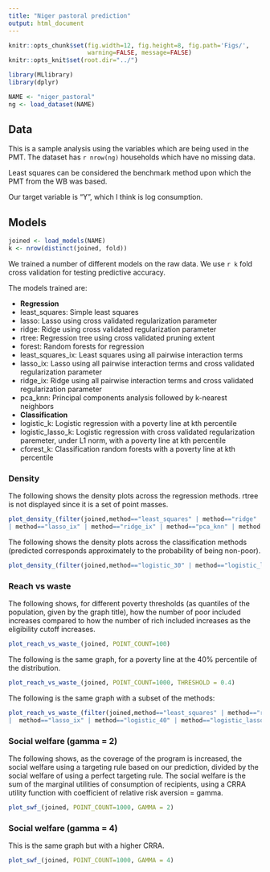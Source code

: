 ```yaml
---
title: "Niger pastoral prediction"
output: html_document
---
```

```r
knitr::opts_chunk$set(fig.width=12, fig.height=8, fig.path='Figs/',
                      warning=FALSE, message=FALSE)
knitr::opts_knit$set(root.dir="../")
```

```r
library(MLlibrary)
library(dplyr)

NAME <- "niger_pastoral"
ng <- load_dataset(NAME)
```

## Data

This is a sample analysis using the variables which are being used in the PMT. The dataset has `r nrow(ng)` households which have no missing data.

Least squares can be considered the benchmark method upon which the PMT from the WB was based.

Our target variable is "Y", which I think is log consumption.

## Models

```r
joined <- load_models(NAME)
k <- nrow(distinct(joined, fold))
```

We trained a number of different models on the raw data.
We use `r k` fold cross validation for testing predictive accuracy.

The models trained are:

* **Regression**
* least_squares: Simple least squares
* lasso: Lasso using cross validated regularization parameter 
* ridge: Ridge using cross validated regularization parameter 
* rtree: Regression tree using cross validated pruning extent
* forest: Random forests for regression
* least_squares_ix: Least squares using all pairwise interaction terms
* lasso_ix: Lasso using all pairwise interaction terms and cross validated regularization parameter
* ridge_ix: Ridge using all pairwise interaction terms and cross validated regularization parameter
* pca_knn: Principal components analysis followed by k-nearest neighbors
* **Classification**
* logistic_k: Logistic regression with a poverty line at kth percentile
* logistic_lasso_k: Logistic regression with cross validated regularization paremeter, under L1 norm, with a poverty line at kth percentile 
* cforest_k: Classification random forests with a poverty line at kth percentile


### Density

The following shows the density plots across the regression methods. rtree is not displayed since it is a set of point masses. 
```r
plot_density_(filter(joined,method=="least_squares" | method=="ridge" | method=="lasso" | method=="forest"
| method=="lasso_ix" | method=="ridge_ix" | method=="pca_knn" | method == "true"))
```

The following shows the density plots across the classification methods (predicted corresponds approximately to the probability of being non-poor). 
```r
plot_density_(filter(joined,method=="logistic_30" | method=="logistic_lasso_30" | method=="cforest_30" | method=="logistic_40" | method=="logistic_lasso_40" | method=="cforest_40"))
```

### Reach vs waste
The following shows, for different poverty thresholds (as quantiles of the population, given by the graph title), how the number of poor included increases compared to how the number of rich included increases as the eligibility cutoff increases.
```r
plot_reach_vs_waste_(joined, POINT_COUNT=100)
```
The following is the same graph, for a poverty line at the 40% percentile of the distribution.
```r
plot_reach_vs_waste_(joined, POINT_COUNT=1000, THRESHOLD = 0.4)
```
The following is the same graph with a subset of the methods:
```r
plot_reach_vs_waste_(filter(joined,method=="least_squares" | method=="ridge" | method=="forest"
|  method=="lasso_ix" | method=="logistic_40" | method=="logistic_lasso_40" | method=="cforest_40"), POINT_COUNT=1000, THRESHOLD = 0.4)
```

### Social welfare (gamma = 2)

The following shows, as the coverage of the program is increased, the social welfare using a targeting rule based on our prediction, divided by the social welfare of using a perfect targeting rule. The social welfare is the sum of the marginal utilities of consumption of recipients, using a CRRA utility function with coefficient of relative risk aversion = gamma.

```r
plot_swf_(joined, POINT_COUNT=1000, GAMMA = 2)
```

### Social welfare (gamma = 4)

This is the same graph but with a higher CRRA.

```r
plot_swf_(joined, POINT_COUNT=1000, GAMMA = 4)
```
